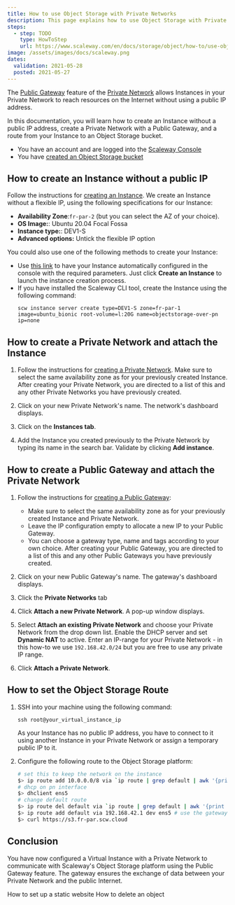 ```yaml
---
title: How to use Object Storage with Private Networks
description: This page explains how to use Object Storage with Private Networks.
steps:
  - step: TODO
    type: HowToStep
    url: https://www.scaleway.com/en/docs/storage/object/how-to/use-obj-stor-with-private-networks
image: /assets/images/docs/scaleway.png
dates:
  validation: 2021-05-28
  posted: 2021-05-27
---
```


The [Public Gateway](/network/vpc/concepts#public-gateway) feature of the [Private Network](/network/vpc/concepts#private-networks) allows Instances in your Private Network to reach resources on the Internet without using a public IP address.

In this documentation, you will learn how to create an Instance without a public IP address, create a Private Network with a Public Gateway, and a route from your Instance to an Object Storage bucket.

<Message type="requirement">

  - You have an account and are logged into the [Scaleway Console](https://console.scaleway.com)  
  - You have [created an Object Storage bucket](/storage/object/how-to/create-a-bucket/)

</Message>

## How to create an Instance without a public IP

Follow the instructions for [creating an Instance](/compute/instances/how-to/create-an-instance). We create an Instance without a flexible IP, using the following specifications for our Instance:
  - **Availability Zone**:`fr-par-2` (but you can select the AZ of your choice).
  - **OS Image:**: Ubuntu 20.04 Focal Fossa 
  - **Instance type:**: DEV1-S
  - **Advanced options:** Untick the flexible IP option

<Message type="tip">

You could also use one of the following methods to create your Instance:
- Use [this link](https://console.scaleway.com/instance/servers/create?area=fr-par&imageGroup=distribution_ubuntu&imageKey=3f1b9623-71ba-4fe3-b994-27fcdaa850ba&region=fr-par-2&selectedImageTab=distribution&selectedServerGroup=Development&serverKey=fr-par-2DEV1-S) to have your Instance automatically configured in the console with the required parameters. Just click **Create an Instance** to launch the instance creation process.
- If you have installed the Scaleway CLI tool, create the Instance using the following command: 
    ```
    scw instance server create type=DEV1-S zone=fr-par-1 image=ubuntu_bionic root-volume=l:20G name=objectstorage-over-pn ip=none
    ```

</Message>

## How to create a Private Network and attach the Instance

1. Follow the instructions for [creating a Private Network](/network/vpc/how-to/use-private-networks/#how-to-create-a-private-network). Make sure to select the same availability zone as for your previously created Instance. After creating your Private Network, you are directed to a list of this and any other Private Networks you have previously created.

2. Click on your new Private Network's name. The network's dashboard displays.

3. Click on the **Instances tab**.

4. Add the Instance you created previously to the Private Network by typing its name in the search bar. Validate by clicking **Add instance**.

## How to create a Public Gateway and attach the Private Network

1. Follow the instructions for [creating a Public Gateway](/network/vpc/how-to/create-a-public-gateway/):
    - Make sure to select the same availability zone as for your previously created Instance and Private Network.
    - Leave the IP configuration empty to allocate a new IP to your Public Gateway. 
    - You can choose a gateway type, name and tags according to your own choice.
    After creating your Public Gateway, you are directed to a list of this and any other Public Gateways you have previously created.

2. Click on your new Public Gateway's name. The gateway's dashboard displays. 

3. Click the **Private Networks** tab

4. Click **Attach a new Private Network**. A pop-up window displays. 

5. Select **Attach an existing Private Network** and choose your Private Network from the drop down list. Enable the DHCP server and set **Dynamic NAT** to active. Enter an IP-range for your Private Network - in this how-to we use `192.168.42.0/24` but you are free to use any private IP range. 

6. Click **Attach a Private Network**.

## How to set the Object Storage Route

1. SSH into your machine using the following command: 

    ```
    ssh root@your_virtual_instance_ip
    ```

    <Message type="note">
    
    As your Instance has no public IP address, you have to connect to it using another Instance in your Private Network or assign a temporary public IP to it. 

    </Message>

2. Configure the following route to the Object Storage platform: 

    ```sh
    # set this to keep the network on the instance
    $> ip route add 10.0.0.0/8 via `ip route | grep default | awk '{print $3} '` dev ens2
    # dhcp on pn interface
    $> dhclient ens5
    # change default route
    $> ip route del default via `ip route | grep default | awk '{print $3} '` dev ens2
    $> ip route add default via 192.168.42.1 dev ens5 # use the gateway ip in the gateway's description
    $> curl https://s3.fr-par.scw.cloud
    ```

## Conclusion

You have now configured a Virtual Instance with a Private Network to communicate with Scaleway's Object Storage platform using the Public Gateway feature. The gateway ensures the exchange of data between your Private Network and the public Internet.

<Navigation title="See Also">
  <PreviousButton to="/storage/object/how-to/use-bucket-website/">How to set up a static website</PreviousButton>
  <NextButton to="/storage/object/how-to/delete-an-object/">How to delete an object</NextButton>
</Navigation>
